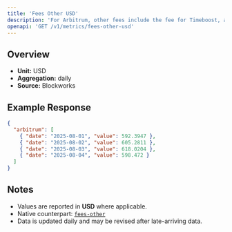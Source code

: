 ```yaml
---
title: 'Fees Other USD'
description: 'For Arbitrum, other fees include the fee for Timeboost, an priroty auction for access to transactions with no delay compared to 200ms delay for the chain’s sequencer'
openapi: 'GET /v1/metrics/fees-other-usd'
---
```


## Overview

- **Unit:** USD
- **Aggregation:** daily
- **Source:** Blockworks



## Example Response

```json
{
  "arbitrum": [
    { "date": "2025-08-01", "value": 592.3947 },
    { "date": "2025-08-02", "value": 605.2811 },
    { "date": "2025-08-03", "value": 618.0204 },
    { "date": "2025-08-04", "value": 598.472 }
  ]
}
```

## Notes
- Values are reported in **USD** where applicable.
- Native counterpart: [`fees-other`](/api-reference/metrics/arbitrum/fees-other)
- Data is updated daily and may be revised after late-arriving data.

